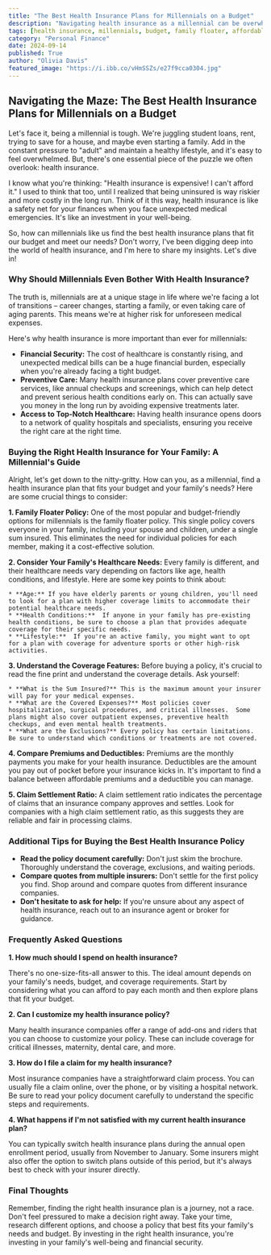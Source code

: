 ```yaml
---
title: "The Best Health Insurance Plans for Millennials on a Budget"
description: "Navigating health insurance as a millennial can be overwhelming, but it's essential. This guide covers key factors to consider when choosing a health insurance plan that fits your budget and family needs, including family floater policies, coverage features, and tips for comparing premiums and deductibles."
tags: [health insurance, millennials, budget, family floater, affordable coverage, healthcare, insurance plans, financial planning, family needs, premiums, deductibles]
category: "Personal Finance"
date: 2024-09-14
published: True
author: "Olivia Davis"
featured_image: "https://i.ibb.co/vHmSSZs/e27f9cca0304.jpg"
---
```


## Navigating the Maze: The Best Health Insurance Plans for Millennials on a Budget

Let's face it, being a millennial is tough. We're juggling student loans, rent, trying to save for a house, and maybe even starting a family.  Add in the constant pressure to "adult" and maintain a healthy lifestyle, and it's easy to feel overwhelmed. But, there's one essential piece of the puzzle we often overlook: health insurance. 

I know what you're thinking: "Health insurance is expensive! I can't afford it."  I used to think that too, until I realized that being uninsured is way riskier and more costly in the long run.  Think of it this way, health insurance is like a safety net for your finances when you face unexpected medical emergencies. It's like an investment in your well-being. 

So, how can millennials like us find the best health insurance plans that fit our budget and meet our needs? Don't worry, I've been digging deep into the world of health insurance, and I'm here to share my insights.  Let's dive in!

### Why Should Millennials Even Bother With Health Insurance?

The truth is, millennials are at a unique stage in life where we're facing a lot of transitions – career changes, starting a family, or even taking care of aging parents.  This means we're at higher risk for unforeseen medical expenses. 

Here's why health insurance is more important than ever for millennials:

* **Financial Security:** The cost of healthcare is constantly rising, and unexpected medical bills can be a huge financial burden, especially when you're already facing a tight budget. 
* **Preventive Care:** Many health insurance plans cover preventive care services, like annual checkups and screenings, which can help detect and prevent serious health conditions early on. This can actually save you money in the long run by avoiding expensive treatments later.
* **Access to Top-Notch Healthcare:**  Having health insurance opens doors to a network of quality hospitals and specialists, ensuring you receive the right care at the right time. 

### Buying the Right Health Insurance for Your Family: A Millennial's Guide 

Alright, let's get down to the nitty-gritty. How can you, as a millennial, find a health insurance plan that fits your budget and your family's needs?  Here are some crucial things to consider:

**1. Family Floater Policy:**  One of the most popular and budget-friendly options for millennials is the family floater policy.  This single policy covers everyone in your family, including your spouse and children, under a single sum insured. This eliminates the need for individual policies for each member, making it a cost-effective solution. 

**2. Consider Your Family's Healthcare Needs:**  Every family is different, and their healthcare needs vary depending on factors like age, health conditions, and lifestyle.  Here are some key points to think about:

    * **Age:** If you have elderly parents or young children, you'll need to look for a plan with higher coverage limits to accommodate their potential healthcare needs.
    * **Health Conditions:**  If anyone in your family has pre-existing health conditions, be sure to choose a plan that provides adequate coverage for their specific needs.
    * **Lifestyle:**  If you're an active family, you might want to opt for a plan with coverage for adventure sports or other high-risk activities.

**3. Understand the Coverage Features:**  Before buying a policy, it's crucial to read the fine print and understand the coverage details. Ask yourself:

    * **What is the Sum Insured?** This is the maximum amount your insurer will pay for your medical expenses. 
    * **What are the Covered Expenses?** Most policies cover hospitalization, surgical procedures, and critical illnesses.  Some plans might also cover outpatient expenses, preventive health checkups, and even mental health treatments.  
    * **What are the Exclusions?** Every policy has certain limitations. Be sure to understand which conditions or treatments are not covered.

**4. Compare Premiums and Deductibles:**  Premiums are the monthly payments you make for your health insurance.  Deductibles are the amount you pay out of pocket before your insurance kicks in.  It's important to find a balance between affordable premiums and a deductible you can manage. 

**5. Claim Settlement Ratio:** A claim settlement ratio indicates the percentage of claims that an insurance company approves and settles.  Look for companies with a high claim settlement ratio, as this suggests they are reliable and fair in processing claims.

### Additional Tips for Buying the Best Health Insurance Policy

* **Read the policy document carefully:**  Don't just skim the brochure.  Thoroughly understand the coverage, exclusions, and waiting periods.
* **Compare quotes from multiple insurers:** Don't settle for the first policy you find. Shop around and compare quotes from different insurance companies.
* **Don't hesitate to ask for help:**  If you're unsure about any aspect of health insurance, reach out to an insurance agent or broker for guidance.

### Frequently Asked Questions

**1. How much should I spend on health insurance?**

There's no one-size-fits-all answer to this.  The ideal amount depends on your family's needs, budget, and coverage requirements.  Start by considering what you can afford to pay each month and then explore plans that fit your budget. 

**2. Can I customize my health insurance policy?**

Many health insurance companies offer a range of add-ons and riders that you can choose to customize your policy.  These can include coverage for critical illnesses, maternity, dental care, and more. 

**3. How do I file a claim for my health insurance?**

Most insurance companies have a straightforward claim process.  You can usually file a claim online, over the phone, or by visiting a hospital network.  Be sure to read your policy document carefully to understand the specific steps and requirements.

**4. What happens if I'm not satisfied with my current health insurance plan?**

You can typically switch health insurance plans during the annual open enrollment period, usually from November to January.  Some insurers might also offer the option to switch plans outside of this period, but it's always best to check with your insurer directly.

###  Final Thoughts

Remember, finding the right health insurance plan is a journey, not a race.  Don't feel pressured to make a decision right away.  Take your time, research different options, and choose a policy that best fits your family's needs and budget. By investing in the right health insurance, you're investing in your family's well-being and financial security. 